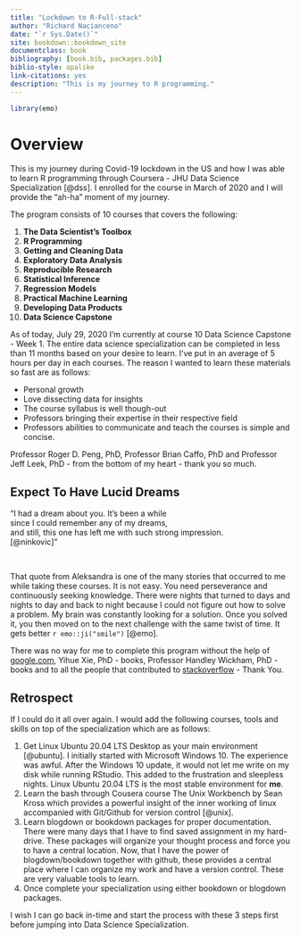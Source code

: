 ```yaml
--- 
title: "Lockdown to R-Full-stack"
author: "Richard Nacianceno"
date: "`r Sys.Date()`"
site: bookdown::bookdown_site
documentclass: book
bibliography: [book.bib, packages.bib]
biblio-style: apalike
link-citations: yes
description: "This is my journey to R programming."
---
```


```r
library(emo)
```

# Overview {-}

This is my journey during Covid-19 lockdown in the US and how I was able to learn R programming through Coursera - JHU Data Science Specialization [@dss]. I enrolled for the course in March of 2020 and I will provide the "ah-ha" moment of my journey.

The program consists of 10 courses that covers the following:

1. **The Data Scientist’s Toolbox**
2. **R Programming**
3. **Getting and Cleaning Data**
4. **Exploratory Data Analysis**
5. **Reproducible Research**
6. **Statistical Inference**
7. **Regression Models**
8. **Practical Machine Learning**
9. **Developing Data Products**
10. **Data Science Capstone**

As of today, July 29, 2020 I'm currently at course 10 Data Science Capstone - Week 1. The entire data science specialization can be completed in less than 11 months based on your desire to learn. I've put in an average of 5 hours per day in each courses. The reason I wanted to learn these materials so fast are as follows: 

- Personal growth 
- Love dissecting data for insights
- The course syllabus is well though-out 
- Professors bringing their expertise in their respective field
- Professors abilities to communicate and teach the courses is simple and concise.

Professor Roger D. Peng, PhD, Professor Brian Caffo, PhD and Professor Jeff Leek, PhD - from the bottom of my heart - thank you so much. 

## Expect To Have Lucid Dreams {-}

<div align="center">“I had a dream about you. It's been a while<br>since I could remember any of my dreams,<br>and still, this one has left me with such strong impression.<br>[@ninkovic]"</div>
<br>

That quote from Aleksandra is one of the many stories that occurred to me while taking these courses. It is not easy. You need perseverance and continuously seeking knowledge. There were nights that turned to days and nights to day and back to night because I could not figure out how to solve a problem. My brain was constantly looking for a solution. Once you solved it, you then moved on to the next challenge with the same twist of time. It gets better `r emo::ji("smile")` [@emo].

There was no way for me to complete this program without the help of [google.com](https://google.com), Yihue Xie, PhD - books, Professor Handley Wickham, PhD - books and to all the people that contributed to [stackoverflow](https://stackoverflow.com/) - Thank You.  

## Retrospect {-}

If I could do it all over again. I would add the following courses, tools and skills on top of the specialization which are as follows:

1. Get Linux Ubuntu 20.04 LTS Desktop as your main environment [@ubuntu].  I initially started with Microsoft Windows 10.  The experience was awful. After the Windows 10 update, it would not let me write on my disk while running RStudio. This added to the frustration and sleepless nights. Linux Ubuntu 20.04 LTS is the most stable environment for **me**.  
2. Learn the bash through Cousera course The Unix Workbench by Sean Kross which provides a powerful insight of the inner working of linux accompanied with Git/Github for version control [@unix].
3. Learn blogdown or bookdown packages for proper documentation. There were many days that I have to find saved assignment in my hard-drive. These packages will  organize your thought process and force you to have a central location. Now, that I have the power of blogdown/bookdown together with github, these provides a central place where I can organize my work and have a version control. These are very valuable tools to learn.     
4. Once complete your specialization using either bookdown or blogdown packages.  

I wish I can go back in-time and start the process with these 3 steps first before jumping into Data Science Specialization.
